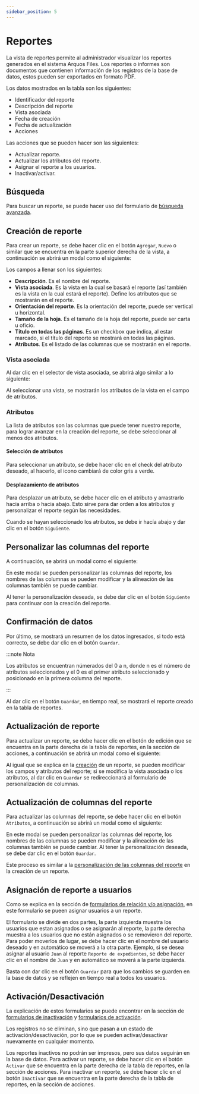 ```yaml
---
sidebar_position: 5
---
```



# Reportes

La vista de reportes permite al administrador visualizar los reportes generados en el sistema Arquos Files. Los reportes o informes son documentos que contienen información de los registros de la base de datos, estos pueden ser exportados en formato PDF.

<ImageDiv src="/img/work/sys/reports/table-reports.png" alt="Reports page" />

Los datos mostrados en la tabla son los siguientes:

* Identificador del reporte
* Descripción del reporte
* Vista asociada
* Fecha de creación
* Fecha de actualización
* Acciones

Las acciones que se pueden hacer son las siguientes:

* Actualizar reporte.
* Actualizar los atributos del reporte.
* Asignar el reporte a los usuarios.
* Inactivar/activar.

## Búsqueda

Para buscar un reporte, se puede hacer uso del formulario de [búsqueda avanzada](/docs/genericos/formularios#búsqueda-avanzada).

## Creación de reporte

Para crear un reporte, se debe hacer clic en el botón `Agregar`, `Nuevo` o similar que se encuentra en la parte superior derecha de la vista, a continuación se abrirá un modal como el siguiente:

<ImageDiv src="/img/work/sys/reports/form-new-report-1.png" alt="Report create form" />

Los campos a llenar son los siguientes:

* **Descripción**. Es el nombre del reporte.
* **Vista asociada**. Es la vista en la cual se basará el reporte (así también es la vista en la cual estará el reporte). Define los atributos que se mostrarán en el reporte.
* **Orientación del reporte**. Es la orientación del reporte, puede ser vertical u horizontal.
* **Tamaño de la hoja**. Es el tamaño de la hoja del reporte, puede ser carta u oficio.
* **Título en todas las páginas**. Es un checkbox que indica, al estar marcado, si el título del reporte se mostrará en todas las páginas.
* **Atributos**. Es el listado de las columnas que se mostrarán en el reporte.

### Vista asociada

Al dar clic en el selector de vista asociada, se abrirá algo similar a lo siguiente:

<ImageDiv src="/img/work/sys/reports/form-new-report-2.png" alt="Report create form - View associated" />

Al seleccionar una vista, se mostrarán los atributos de la vista en el campo de atributos.

### Atributos

La lista de atributos son las columnas que puede tener nuestro reporte, para lograr avanzar en la creación del reporte, se debe seleccionar al menos dos atributos.

<ImageDiv src="/img/work/sys/reports/form-new-report-3.png" alt="Report create form - Attributes" />

#### Selección de atributos

Para seleccionar un atributo, se debe hacer clic en el check del atributo deseado, al hacerlo, el icono cambiará de color gris a verde.

<ImageDiv src="/img/work/sys/reports/form-new-report-4.png" alt="Report create form - Attributes selected" />

#### Desplazamiento de atributos

Para desplazar un atributo, se debe hacer clic en el atributo y arrastrarlo hacia arriba o hacia abajo. Esto sirve para dar orden a los atributos y personalizar el reporte según las necesidades.

<ImageDiv src="/img/work/sys/reports/form-new-report-5.png" alt="Report create form - Attributes drag" />

Cuando se hayan seleccionado los atributos, se debe ir hacía abajo y dar clic en el botón `Siguiente`.

<ImageDiv src="/img/work/sys/reports/form-new-report-6.png" alt="Report create form - Next" />

## Personalizar las columnas del reporte

A continuación, se abrirá un modal como el siguiente:

<ImageDiv src="/img/work/sys/reports/form-new-report-7.png" alt="Report create form - Columns" />

En este modal se pueden personalizar las columnas del reporte, los nombres de las columnas se pueden modificar y la alineación de las columnas también se puede cambiar.

<ImageDiv src="/img/work/sys/reports/form-new-report-8.png" alt="Report create form - Columns" />

Al tener la personalización deseada, se debe dar clic en el botón `Siguiente` para continuar con la creación del reporte.

## Confirmación de datos

Por último, se mostrará un resumen de los datos ingresados, si todo está correcto, se debe dar clic en el botón `Guardar`.

<ImageDiv src="/img/work/sys/reports/form-new-report-9.png" alt="Report create form - Confirm" />

:::note Nota

Los atributos se encuentran númerados del 0 a n, donde n es el número de atributos seleccionados y el 0 es el primer atributo seleccionado y posicionado en la primera columna del reporte.

:::

Al dar clic en el botón `Guardar`, en tiempo real, se mostrará el reporte creado en la tabla de reportes.

<ImageDiv src="/img/work/sys/reports/form-new-report-11.png" alt="Report create form - Confirm" />

## Actualización de reporte

Para actualizar un reporte, se debe hacer clic en el botón de edición que se encuentra en la parte derecha de la tabla de reportes, en la sección de acciones, a continuación se abrirá un modal como el siguiente:

<ImageDiv src="/img/work/sys/reports/form-edit-report-1.png" alt="Report edit form" />

Al igual que se explica en la [creación](#vista-asociada) de un reporte, se pueden modificar los campos y atributos del reporte; si se modifica la vista asociada o los atributos, al dar clic en `Guardar` se redireccionará al formulario de personalización de columnas.

## Actualización de columnas del reporte

Para actualizar las columnas del reporte, se debe hacer clic en el botón `Atributos`, a continuación se abrirá un modal como el siguiente:

<ImageDiv src="/img/work/sys/reports/form-edit-attrs-report.png" alt="Report edit form - Columns" />

En este modal se pueden personalizar las columnas del reporte, los nombres de las columnas se pueden modificar y la alineación de las columnas también se puede cambiar. Al tener la personalización deseada, se debe dar clic en el botón `Guardar`.

Este proceso es similar a la [personalización de las columnas del reporte](#personalizar-las-columnas-del-reporte) en la creación de un reporte.

## Asignación de reporte a usuarios

Como se explica en la sección de [formularios de relación y/o asignación](/docs/genericos/formularios#formulario-de-relación-yo-asignación), en este formulario se pueen asignar usuarios a un reporte.

<ImageDiv src="/img/work/sys/reports/form-assign-report-to-user.png" alt="Report assign form" />

El formulario se divide en dos partes, la parte izquierda muestra los usuarios que estan asignados o se asignarán al reporte, la parte derecha muestra a los usuarios que no están asignados o se removieron del reporte. Para poder moverlos de lugar, se debe hacer clic en el nombre del usuario deseado y en automático se moverá a la otra parte. Ejemplo, si se desea asignar al usuario `Juan` al reporte `Reporte de expedientes`, se debe hacer clic en el nombre de `Juan` y en automático se moverá a la parte izquierda.

Basta con dar clic en el botón `Guardar` para que los cambios se guarden en la base de datos y se reflejen en tiempo real a todos los usuarios.

## Activación/Desactivación

La explicación de estos formularios se puede encontrar en la sección de [formularios de inactivación](/docs/genericos/formularios#formulario-de-inactivación) y [formularios de activación](/docs/genericos/formularios#formulario-de-activación).

Los registros no se eliminan, sino que pasan a un estado de activación/desactivación, por lo que se pueden activar/desactivar nuevamente en cualquier momento.

<ImageDiv src="/img/work/sys/reports/table-reports-diferent-colors.png" alt="Colors" />

Los reportes inactivos no podrán ser impresos, pero sus datos seguirán en la base de datos. Para activar un reporte, se debe hacer clic en el botón `Activar` que se encuentra en la parte derecha de la tabla de reportes, en la sección de acciones. Para inactivar un reporte, se debe hacer clic en el botón `Inactivar` que se encuentra en la parte derecha de la tabla de reportes, en la sección de acciones.